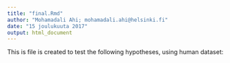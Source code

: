 ```yaml
---
title: "final.Rmd"
author: "Mohamadali Ahi; mohamadali.ahi@helsinki.fi"
date: "15 joulukuuta 2017"
output: html_document
---
```


This is file is created to test the following hypotheses, using human dataset: